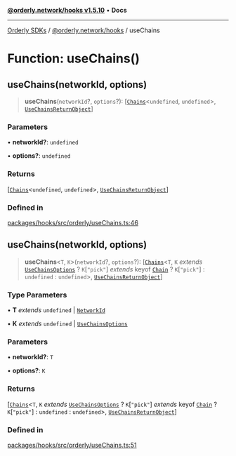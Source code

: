 [**@orderly.network/hooks v1.5.10**](/sdks/tech-doc/@orderly.network/hooks/README) • **Docs**

***

[Orderly SDKs](/sdks/tech-doc/packages) / [@orderly.network/hooks](/sdks/tech-doc/@orderly.network/hooks/README) / useChains

# Function: useChains()

## useChains(networkId, options)

> **useChains**(`networkId`?, `options`?): [[`Chains`](/sdks/tech-doc/@orderly.network/hooks/type-aliases/Chains)\<`undefined`, `undefined`\>, [`UseChainsReturnObject`](/sdks/tech-doc/@orderly.network/hooks/type-aliases/UseChainsReturnObject)]

### Parameters

• **networkId?**: `undefined`

• **options?**: `undefined`

### Returns

[[`Chains`](/sdks/tech-doc/@orderly.network/hooks/type-aliases/Chains)\<`undefined`, `undefined`\>, [`UseChainsReturnObject`](/sdks/tech-doc/@orderly.network/hooks/type-aliases/UseChainsReturnObject)]

### Defined in

[packages/hooks/src/orderly/useChains.ts:46](https://github.com/OrderlyNetwork/js-sdk/blob/554ae704783e3b83c40bb234a899e8f02987d9b6/packages/hooks/src/orderly/useChains.ts#L46)

## useChains(networkId, options)

> **useChains**\<`T`, `K`\>(`networkId`?, `options`?): [[`Chains`](../type-aliases/Chains)\<`T`, `K` *extends* [`UseChainsOptions`](../type-aliases/UseChainsOptions) ? `K`\[`"pick"`\] *extends* keyof [`Chain`](../../types/namespaces/API/interfaces/Chain) ? `K`\[`"pick"`\] : `undefined` : `undefined`\>, [`UseChainsReturnObject`](../type-aliases/UseChainsReturnObject)]

### Type Parameters

• **T** *extends* `undefined` \| [`NetworkId`](../../types/type-aliases/NetworkId)

• **K** *extends* `undefined` \| [`UseChainsOptions`](../type-aliases/UseChainsOptions)

### Parameters

• **networkId?**: `T`

• **options?**: `K`

### Returns

[[`Chains`](../type-aliases/Chains)\<`T`, `K` *extends* [`UseChainsOptions`](../type-aliases/UseChainsOptions) ? `K`\[`"pick"`\] *extends* keyof [`Chain`](../../types/namespaces/API/interfaces/Chain) ? `K`\[`"pick"`\] : `undefined` : `undefined`\>, [`UseChainsReturnObject`](../type-aliases/UseChainsReturnObject)]

### Defined in

[packages/hooks/src/orderly/useChains.ts:51](https://github.com/OrderlyNetwork/js-sdk/blob/554ae704783e3b83c40bb234a899e8f02987d9b6/packages/hooks/src/orderly/useChains.ts#L51)
